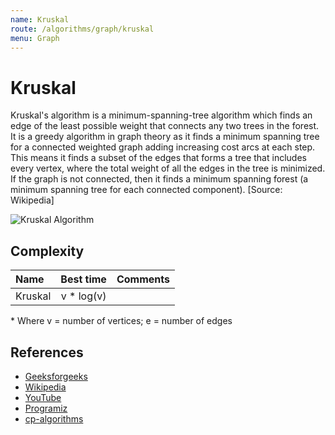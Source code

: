 ```yaml
---
name: Kruskal
route: /algorithms/graph/kruskal
menu: Graph
---
```


# Kruskal

Kruskal's algorithm is a minimum-spanning-tree algorithm which finds an edge of
the least possible weight that connects any two trees in the forest. It is a
greedy algorithm in graph theory as it finds a minimum spanning tree for a
connected weighted graph adding increasing cost arcs at each step. This means it
finds a subset of the edges that forms a tree that includes every vertex, where
the total weight of all the edges in the tree is minimized. If the graph is not
connected, then it finds a minimum spanning forest (a minimum spanning tree for
each connected component). [Source: Wikipedia]

![Kruskal Algorithm](https://upload.wikimedia.org/wikipedia/commons/thumb/5/5c/MST_kruskal_en.gif/600px-MST_kruskal_en.gif)

## Complexity

| Name    |  Best time  | Comments |
| :------ | :---------: | :------- |
| Kruskal | v \* log(v) |          |

\* Where v = number of vertices; e = number of edges

## References

- [Geeksforgeeks](https://www.geeksforgeeks.org/kruskals-minimum-spanning-tree-algorithm-greedy-algo-2/)
- [Wikipedia](https://en.wikipedia.org/wiki/Kruskal%27s_algorithm)
- [YouTube](https://www.youtube.com/watch?v=4ZlRH0eK-qQ&t=700s&ab_channel=AbdulBari)
- [Programiz](https://www.programiz.com/dsa/kruskal-algorithm)
- [cp-algorithms](https://cp-algorithms.com/graph/mst_kruskal.html)
